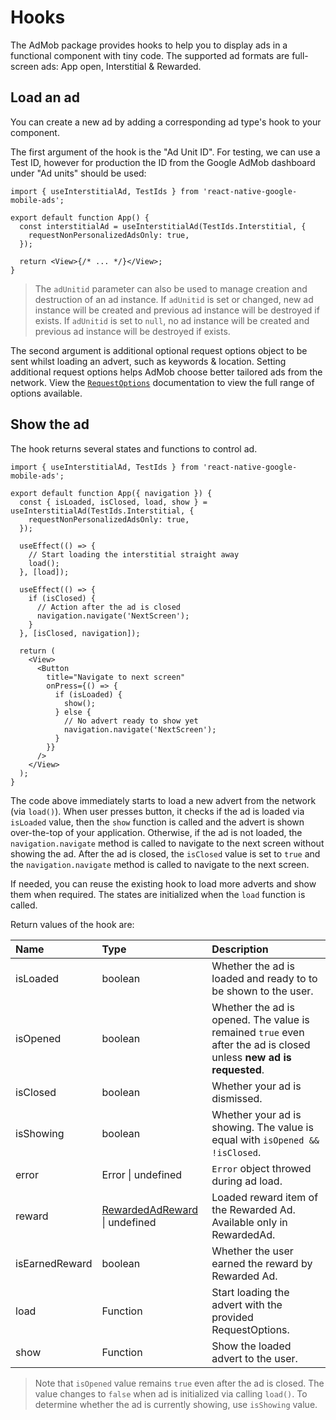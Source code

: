 # Hooks

The AdMob package provides hooks to help you to display ads in a functional component with tiny code. The supported ad formats are full-screen ads: App open, Interstitial & Rewarded.

## Load an ad

You can create a new ad by adding a corresponding ad type's hook to your component.

The first argument of the hook is the "Ad Unit ID".
For testing, we can use a Test ID, however for production the ID from the
Google AdMob dashboard under "Ad units" should be used:

```tsx {4-8}
import { useInterstitialAd, TestIds } from 'react-native-google-mobile-ads';

export default function App() {
  const interstitialAd = useInterstitialAd(TestIds.Interstitial, {
    requestNonPersonalizedAdsOnly: true,
  });

  return <View>{/* ... */}</View>;
}
```

> The `adUnitid` parameter can also be used to manage creation and destruction of an ad instance.
> If `adUnitid` is set or changed, new ad instance will be created and previous ad instance will be destroyed if exists.
> If `adUnitid` is set to `null`, no ad instance will be created and previous ad instance will be destroyed if exists.

The second argument is additional optional request options object to be sent whilst loading an advert, such as keywords & location.
Setting additional request options helps AdMob choose better tailored ads from the network. View the [`RequestOptions`](/reference/admob/requestoptions)
documentation to view the full range of options available.

## Show the ad

The hook returns several states and functions to control ad.

```tsx
import { useInterstitialAd, TestIds } from 'react-native-google-mobile-ads';

export default function App({ navigation }) {
  const { isLoaded, isClosed, load, show } = useInterstitialAd(TestIds.Interstitial, {
    requestNonPersonalizedAdsOnly: true,
  });

  useEffect(() => {
    // Start loading the interstitial straight away
    load();
  }, [load]);

  useEffect(() => {
    if (isClosed) {
      // Action after the ad is closed
      navigation.navigate('NextScreen');
    }
  }, [isClosed, navigation]);

  return (
    <View>
      <Button
        title="Navigate to next screen"
        onPress={() => {
          if (isLoaded) {
            show();
          } else {
            // No advert ready to show yet
            navigation.navigate('NextScreen');
          }
        }}
      />
    </View>
  );
}
```

The code above immediately starts to load a new advert from the network (via `load()`).
When user presses button, it checks if the ad is loaded via `isLoaded` value,
then the `show` function is called and the advert is shown over-the-top of your application.
Otherwise, if the ad is not loaded, the `navigation.navigate` method is called to navigate to the next screen without showing the ad.
After the ad is closed, the `isClosed` value is set to `true` and the `navigation.navigate` method is called to navigate to the next screen.

If needed, you can reuse the existing hook to load more adverts and show them when required. The states are initialized when the `load` function is called.

Return values of the hook are:

| Name           | Type                               | Description                                                                                                        |
| :------------- | :--------------------------------- | :----------------------------------------------------------------------------------------------------------------- |
| isLoaded       | boolean                            | Whether the ad is loaded and ready to to be shown to the user.                                                     |
| isOpened       | boolean                            | Whether the ad is opened. The value is remained `true` even after the ad is closed unless **new ad is requested**. |
| isClosed       | boolean                            | Whether your ad is dismissed.                                                                                      |
| isShowing      | boolean                            | Whether your ad is showing. The value is equal with `isOpened && !isClosed`.                                       |
| error          | Error \| undefined                 | `Error` object throwed during ad load.                                                                             |
| reward         | [RewardedAdReward](#) \| undefined | Loaded reward item of the Rewarded Ad. Available only in RewardedAd.                                               |
| isEarnedReward | boolean                            | Whether the user earned the reward by Rewarded Ad.                                                                 |
| load           | Function                           | Start loading the advert with the provided RequestOptions.                                                         |
| show           | Function                           | Show the loaded advert to the user.                                                                                |

> Note that `isOpened` value remains `true` even after the ad is closed.
> The value changes to `false` when ad is initialized via calling `load()`.
> To determine whether the ad is currently showing, use `isShowing` value.
